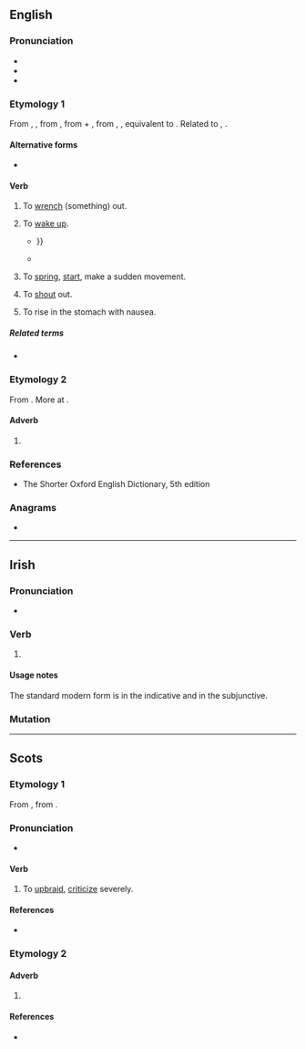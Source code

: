 ==English==

===Pronunciation===
* {{IPA|en|/əˈbɹeɪd/}}
* {{audio|en|LL-Q1860 (eng)-Vealhurl-abraid.wav|Audio (UK)}}
* {{rhymes|en|eɪd|s=2}}

===Etymology 1===
From {{inh|en|enm|abraiden}}, {{m|enm|abreiden|t=to start up, awake, move, reproach}}, from {{inh|en|ang|ābreġdan|t=to move quickly, vibrate, draw, draw from, remove, unsheath, wrench, pull out, withdraw, take away, draw back, free from, draw up, raise, lift up, start up}}, from {{der|en|gem-pro|*uz-|t=out}} + {{m|gem-pro|*bregdaną|t=to move, swing}}, from {{der|en|ine-pro|*bʰrēḱ-}}, {{m|ine-pro|*bʰrēǵ-|t=to shine}}, equivalent to {{prefix|en|a|braid}}. Related to {{cog|nl|breien|t=to knit}}, {{cog|de|bretten|t=to knit}}.

====Alternative forms====
* {{l|en|abray}}

====Verb====
{{en-verb|past2=abraid}}

# {{lb|en|transitive|obsolete}} To [[wrench]] (something) out. {{defdate|10<sup>th</sup>-13<sup>th</sup>c.}}
# {{lb|en|intransitive|obsolete}} To [[wake up]]. {{defdate|11<sup>th</sup>-18<sup>th</sup>c.}}
#* {{RQ:Spenser Faerie Queene|year=1596.2|book=IV|canto=6|page=90|passage=But when as I did out of ſleepe '''abray''', / I found her not where I her left whyleare, {{...}}}}
#* {{quote-book|en|year=1600|author={{w|Edward Fairfax}}|title=The ''{{w|Jerusalem Delivered}}'' of {{w|Torquato Tasso|Tasso}}|section=XIII, l|passage=But from his study he at last '''abray'd''', / Call'd by the hermit old{{nb...}}}}
# {{lb|en|intransitive|archaic}} To [[spring]], [[start]], make a sudden movement. {{defdate|from 11<sup>th</sup>c.}}
# {{lb|en|intransitive|transitive|obsolete}} To [[shout]] out. {{defdate|15<sup>th</sup>-16<sup>th</sup>c.}}
# {{lb|en|transitive|obsolete}} To rise in the stomach with nausea. {{defdate|16<sup>th</sup>-19<sup>th</sup>c.}}

=====Related terms=====
* {{l|en|abray}}

===Etymology 2===
From {{inh|en|enm|abrede}}. More at {{l|en|abread}}.

====Adverb====
{{en-adv|-}}

# {{alternative form of|en|abread}}

===References===
* The Shorter Oxford English Dictionary, 5th edition

===Anagrams===
* {{anagrams|en|a=aabdir|Arabid|Rabadi|rabadi}}

----

==Irish==

===Pronunciation===
* {{IPA|ga|/ˈabˠɾˠədʲ/}}

===Verb===
{{head|ga|verb form}}

# {{lb|ga|archaic|Munster}} {{inflection of|ga|abair||3|p|pres|indc|dependent|;|3|p|pres|subj}}

====Usage notes====
The standard modern form is {{m|ga|[[deir]] [[siad]]}} in the indicative and {{m|ga|go n[[deire]] [[siad]]}} in the subjunctive.

===Mutation===
{{ga-mut}}

----

==Scots==
 
===Etymology 1===
From {{inh|sco|enm|upbreyden}}, from {{inh|sco|ang|upbreġdan}}. 

===Pronunciation===
* {{IPA|sco|/ʌˈbred/}}  

====Verb====
{{sco-verb|abraid|abraidin|abraidit|abraidit}}
 
# To [[upbraid]], [[criticize]] severely.

====References====
* {{R:DSL|pos=v}}

===Etymology 2===

====Adverb====
{{sco-adv|-}}
 
# {{alt form|sco|abreed}}

====References====
* {{R:DSL|pos=adv}}
